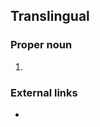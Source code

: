 ==Translingual==
{{rfimage}}
===Proper noun===
{{taxoninfl|i=1|g=m|head=[[Oriolus]] {{epinew|szalayi||mul}}}}

# {{taxon|species|family|Oriolidae|the [[brown oriole]]}}

===External links===
{{projectlinks|wikipedia|wikispecies}}
* {{comcatlite}}